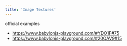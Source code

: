 ```yaml
---
title: 'Image Textures'
---
```


official examples

- https://www.babylonjs-playground.com/#YDO1F#75
- https://www.babylonjs-playground.com/#20OAV9#15

<code src="./image-textures/ImageTextures.tsx" />
